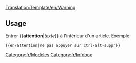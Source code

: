<noinclude>[[Translation:Template/en/Warning]]</noinclude><noinclude></noinclude>
{{en/ambox| type  = content
| text  = <strong>Attention</strong><br>{{{1|Quelqu'un à ajouté cet avertissement mais a oublié d'en spécifier le contenu. Merci de supprimer cet avertissement ou de le compléter.}}}
}}<noinclude>

==Usage==
Entrer <nowiki>{{</nowiki>'''attention'''|''texte''<nowiki>}}</nowiki> à l'intérieur d'un article. Exemple:
<pre>{{en/attention|ne pas appuyer sur ctrl-alt-suppr}}</pre>

[[Category:fr/Modèles]][[Category:fr/Infobox]]</noinclude>